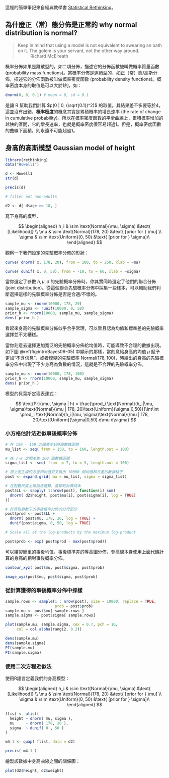 這裡的簡單筆記來自經典教學書 [Statistical Rethinking](https://xcelab.net/rm/statistical-rethinking/)。


## 為什麼正（常）態分佈是正常的 why normal distribution is normal?


> Keep in mind that using a model is not equivalent to swearing an oath on it. The golem is your servant, not the other way around.
> ~ Richard McElreath


概率分佈如果是離散型的，如二項分佈，描述它的分佈函數被叫做概率質量函數 (probability mass functions)。當概率分佈是連續型的，如正（常）態/高斯分佈，描述它的分佈函數被叫做概率密度函數 (probability density functions)。概率密度本身的取值是可以大於1的，如：

```r
dnorm(0, 0, 0.1) # mean = 0, sd = 0.1
```

是讓 R 幫助我們計算 $p(0 | 0, (\sqrt{0.1})^2)$ 的取值。其結果差不多要等於4。這並沒有出錯，**概率密度**的概念其實是累積概率的增長速率 (the rate of change in cumulative probability)。所以在概率密度函數的平滑曲線上，累積概率增加的越快的區間，它的增長速率，也就是概率密度很容易超過1。但是，概率密度函數的曲線下面積，則永遠不可能超過1。

## 身高的高斯模型 Gaussian model of height


```r
library(rethinking)
data("Howell1")

d <- Howell1
str(d)

precis(d)

# filter out non-adults

d2 <- d[ d$age >= 18, ]

```


寫下身高的模型，

$$
\begin{aligned}
h_i & \sim \text{Normal}(\mu, \sigma) &\text{     [Likelihood]} \\
\mu & \sim \text{Normal}(178, 20)     &\text{     [prior for } \mu] \\
\sigma & \sim \text{Uniform}(0, 50)          &\text{     [prior for } \sigma]\\
\end{aligned}
$$

觀察一下我們設定的先驗概率分佈的形狀：

```r
curve( dnorm( x, 178, 20), from = 100, to = 250, xlab = ~mu)
```

```r

curve( dunif( x, 0, 50), from = -10, to = 60, xlab = ~sigma)
```

當你選定了參數 $h, \mu, \sigma$ 的先驗概率分佈時，你其實同時選定了他們的聯合分佈 (joint distribution)。從這個聯合先驗概率分佈中採集一些樣本，可以輔助我們判斷選擇這樣的先驗概率分佈是否是合適/不壞的。

```r
sample_mu <- rnorm(10000, 178, 20)
sample_sigma <- runif(10000, 0, 50)
prior_h <- rnorm(10000, sample_mu, sample_sigma)
dens( prior_h )
```


看起來身高的先驗概率分佈似乎合乎常理，可以暫且認為均值和標準差的先驗概率選擇並不太糟糕。


當你刻意去選擇更加寬泛的先驗概率分佈給均值時，可能導致不合理的數據出現。如下圖 \@ref(fig:introBayes06-05) 中顯示的那樣，當刻意給身高的均值 $\mu$ 賦予更加“不含信息”，或者模糊的先驗概率 $\text{Normal}(178, 100)$，時給出的身高的先驗概率分佈中出現了不少身高為負數的情況，這就是不合理的先驗概率分佈。

```r
sample_mu <- rnorm(10000, 178, 100)
prior_h <- rnorm(10000, sample_mu, sample_sigma)
dens( prior_h )
```


模型的貝葉斯定理表達式：


$$
\text{Pr}(\mu, \sigma | h) = \frac{\prod_i \text{Normal}(h_i|\mu, \sigma)\text{Normal}(\mu | 178, 20)\text{Uniform}(\sigma|0,50)}{\int\int \prod_i \text{Normal}(h_i|\mu, \sigma)\text{Normal}(\mu | 178, 20)\text{Uniform}(\sigma|0,50) d\mu d\sigma}
$$


### 小方格估計法近似事後概率分佈


```r
# 在 150 - 160 之間產生100個數據區間
mu_list <- seq( from = 150, to = 160, length.out = 100)

# 在 7-9 之間產生 100 個數據區間
sigma_list <- seq( from  = 7, to = 9, length.out = 100)

# 用上面生成的方差和均值交叉做出 10000 個均值和方差的數據格子
post <- expand.grid( mu = mu_list, sigma = sigma_list)

# 在對數尺度上用加法運算，會節約計算成本
post$LL <- sapply( 1:nrow(post), function(i) sum(
  dnorm( d2$height, post$mu[i], post$sigma[i], log = TRUE)
))

# 計算取對數下的事後概率分佈的分母部分 
post$prod <- post$LL + 
  dnorm( post$mu, 178, 20, log = TRUE) + 
  dunif(post$sigma, 0, 50, log = TRUE)

# Scale all of the log-products by the maximum log-product

post$prob <- exp( post$prod - max(post$prod))

```


可以繪製簡單的事後均值，事後標準差的等高圖分佈，登高線本身使用上面代碼計算的身高的相對事後概率分佈。

```r
contour_xyz( post$mu, post$sigma, post$prob)
```

```r
image_xyz(post$mu, post$sigma, post$prob)
```


### 從計算獲得的事後概率分佈中採樣


```r

sample.rows <- sample(1 : nrow(post), size = 10000, replace = TRUE,
                      prob = post$prob)
sample.mu <- post$mu[ sample.rows ]
sample.sigma <- post$sigma[ sample.rows]

plot(sample.mu, sample.sigma, cex = 0.7, pch = 16, 
     col = col.alpha(rangi2, 0.2))
```

```r
dens(sample.mu)
dens(sample.sigma)
PI(sample.mu)
PI(sample.sigma)
```

### 使用二次方程近似法


使用R語言定義我們的身高模型：


$$
\begin{aligned}
h_i & \sim \text{Normal}(\mu, \sigma) &\text{     [Likelihood]} \\
\mu & \sim \text{Normal}(178, 20)     &\text{     [prior for } \mu] \\
\sigma & \sim \text{Uniform}(0, 50)          &\text{     [prior for } \sigma]\\
\end{aligned}
$$


```r
flist <- alist(
  height ~ dnorm( mu, sigma ), 
  mu     ~ dnorm( 178, 20 ), 
  sigma  ~ dunif( 0 , 50 )
)

m4.1 <- quap( flist, data = d2)

precis( m4.1 )
```


繪製該數據中身高曲線之間的關係圖：


```r
plot(d2$height, d2$weight)
```

